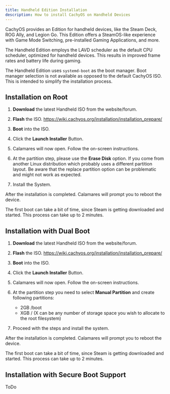```yaml
---
title: Handheld Edition Installation
description: How to install CachyOS on Handheld Devices
---
```



CachyOS provides an Edition for handheld devices, like the Steam Deck, ROG Ally, and Legion Go. This Edition offers a SteamOS-like experience with Game Mode Switching, pre-installed Gaming Applications, and more.

The Handheld Edition employs the LAVD scheduler as the default CPU scheduler, optimized for handheld devices. This results in improved frame rates and battery life during gaming.

The Handheld Edition uses `systemd-boot` as the boot manager. Boot manager selection is not available
as opposed to the default CachyOS ISO. This is intended to simplify the installation process.

## Installation on Root

<Steps>

1. **Download** the latest Handheld ISO from the website/forum.

2. **Flash** the ISO. https://wiki.cachyos.org/installation/installation_prepare/

3. **Boot** into the ISO.

4. Click the **Launch Installer** Button.

5. Calamares will now open. Follow the on-screen instructions.

6. At the partition step, please use the **Erase Disk** option. If you come from another Linux distribution which probably uses a different partition layout. Be aware that the replace partition option can be problematic and might not work as expected.

7. Install the System.

</Steps>

After the installation is completed. Calamares will prompt you to reboot the device.

The first boot can take a bit of time, since Steam is getting downloaded and started.
This process can take up to 2 minutes.

## Installation with Dual Boot

<Steps>

1. **Download** the latest Handheld ISO from the website/forum.

2. **Flash** the ISO. https://wiki.cachyos.org/installation/installation_prepare/

3. **Boot** into the ISO.

4. Click the **Launch Installer** Button.

5. Calamares will now open. Follow the on-screen instructions.

6. At the partition step you need to select **Manual Partition** and create following partitions:

   - 2GB /boot
   - XGB / (X can be any number of storage space you wish to allocate to the root filesystem)

7. Proceed with the steps and install the system.

</Steps>

After the installation is completed. Calamares will prompt you to reboot the device.

The first boot can take a bit of time, since Steam is getting downloaded and started.
This process can take up to 2 minutes.

## Installation with Secure Boot Support

ToDo

